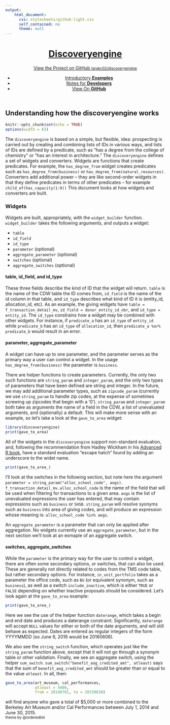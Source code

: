 ```yaml
---
output: 
    html_document:
      css: stylesheets/github-light.css
      self_contained: no
      theme: null
---
```

<div class="wrapper">
<header>
<a href="index.html"><h1>Discoveryengine</h1></a>
<p></p>
<p class="view"><a href="https://github.com/tarakc02/discoveryengine">View the Project on GitHub <small>tarakc02/discoveryengine</small></a></p>
<ul>
<li><a href="examples.html">Introductory <strong>Examples</strong></a></li>
<li><a href="developer-notes.html">Notes for <strong>Developers</strong></a></li>
<li><a href="https://github.com/tarakc02/discoveryengine">View On <strong>GitHub</strong></a></li>
</ul>
</header>
<section>
## Understanding how the discoveryengine works
```r
knitr::opts_chunk$set(echo = TRUE)
options(width = 63)
```
The `discoveryengine` is based on a simple, but flexible, idea: prospecting is carried out by creating and combining lists of IDs in various ways, and lists of IDs are defined by a predicate, such as "has a degree from the college of chemistry" or "has an interest in architecture." The `discoveryengine` defines a set of widgets and converters. Widgets are functions that create predicates. For example, the `has_degree_from` widget creates predicates such as `has_degree_from(business)` or `has_degree_from(natural_resources)`. Converters add additional power -- they are like second-order widgets in that they define predicates in terms of other predicates -- for example `child_of(has_capacity(1:9))` This document looks at how widgets and converters are built. 

### Widgets
Widgets are built, appropriately, with the `widget_builder` function. `widget_builder` takes the following arguments, and outputs a widget:

- `table`
- `id_field`
- `id_type`
- `parameter` (optional)
- `aggregate_parameter` (optional)
- `switches` (optional)
- `aggregate_switches` (optional)

#### table, id_field, and id_type
These three fields describe the kind of ID that the widget will return. `table` is the name of the CDW table the ID comes from, `id_field` is the name of the id column in that table, and `id_type` describes what kind of ID it is (entity_id, allocation_id, etc). As an example, the giving widgets have `table = f_transaction_detail_mv`, `id_field = donor_entity_id_nbr`, and `id_type = entity_id`. The `id_type` constrains how a widget may be combined with other widgets. For instance, if `predicate_a` has an `id_type` of `entity_id` while `predicate_b` has an `id_type` of `allocation_id`, then `predicate_a %or% predicate_b` would result in an error.

#### parameter, aggregate_parameter
A widget can have up to one parameter, and the parameter serves as the primary way a user can control a widget. In the usage `has_degree_from(business)` the parameter is `business`. 

There are helper functions to create parameters. Currently, the only two such functions are `string_param` and `integer_param`, and the only two types of parameters that have been defined are string and integer. In the future, we may add additional parameter types, such as `zipcode_param` (currently we use `string_param` to handle zip codes, at the expense of sometimes screwing up zipcodes that begin with a '0'). `string_param` and `integer_param` both take as arguments the name of a field in the CDW, a list of unevaluated arguments, and (optionally) a default. This will make more sense with an example, so let's take a look at the `gave_to_area` widget:

```r
library(discoveryengine)
print(gave_to_area)
```

All of the widgets in the `discoveryengine` support non-standard evaluation, and, following the recommendation from Hadley Wickham in his [Advanced R book](http://adv-r.had.co.nz/Computing-on-the-language.html#calling-from-another-function), have a standard evaluation "escape hatch" found by adding an underscore to the widet name. 

```r
print(gave_to_area_)
```

I'll look at the switches in the following section, but note here the argument `parameter = string_param("alloc_school_code", aogs)`. `f_transaction_detail_mv.alloc_school_code` is the name of the field that will be used when filtering for transactions to a given area. `aogs` is the list of unevaluated expressions the user has entered, that may contain expressions such as `business` or `SHSB`. `string_param` will resolve syonyms such as `business` into area of giving codes, and will produce an expression whose meaning is: `alloc_school_code %in% aogs`. 

An `aggregate_parameter` is a parameter that can only be applied after aggregation. No widgets currently use an `aggregate_parameter`, but in the next section we'll look at an exmaple of an aggregate switch.

#### switches, aggregate_switches
While the `parameter` is the primary way for the user to control a widget, there are often some secondary options, or switches, that can also be used. These are generally not directly related to codes from the TMS code table, but rather secondary options. For instance, `in_unit_portfolio` takes as a parameter the office code, such as `BU` (or equivalent synonym, such as `business`), as well as a switch `include_inactive`, which is either `TRUE` or `FALSE` depending on whether inactive proposals should be considered. Let's look again at the `gave_to_area` example:

```r
print(gave_to_area_)
```

Here we see the use of the helper function `daterange`, which takes a begin and end date and produces a daterange constraint. Significantly, `daterange` will accept `NULL` values for either or both of the date arguments, and will still behave as expected. Dates are entered as regular integers of the form YYYYMMDD (so June 6, 2016 would be 20160606). 

We also see the `string_switch` function, which operates just like the `string_param` function above, except that it will not go through a synonym table or other validation. Finally, we see an aggregate switch, using the helper `sum_switch`. `sum_switch("benefit_aog_credited_amt", atleast)` says that the sum of `benefit_aog_credited_amt` should be greater than or equal to the value `atleast`. In all, then: 
```r
gave_to_area(art_museum, cal_performances, 
             atleast = 5000, 
             from = 20140701, to = 20150630)
```
will find anyone who gave a total of $5,000 or more combined to the Berkeley Art Museum and/or Cal Performances between July 1, 2014 and June 30, 2015.
</section>
<footer><small>theme by @orderedlist</small></footer>
</div>
<script src="javascripts/scale.fix.js"></script>
